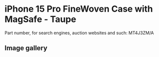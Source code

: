 
# iPhone 15 Pro FineWoven Case with MagSafe - Taupe

Part number, for search engines, auction websites and such: MT4J3ZM/A

## Image gallery

<div style={{ width: "768px" }}>
  <GalleryComponent
    images={[
      {
        original: "/everysource/MT4J3.webp",
        thumbnail: "/everypreview/MT4J3.webp",
      },
      {
        original: "/everysource/MT4J3_AV1.webp",
        thumbnail: "/everypreview/MT4J3_AV1.webp",
      },
      {
        original: "/everysource/MT4J3_AV2.webp",
        thumbnail: "/everypreview/MT4J3_AV2.webp",
      },
      {
        original: "/everysource/MT4J3_AV3.webp",
        thumbnail: "/everypreview/MT4J3_AV3.webp",
      },
      {
        original: "/everysource/MT4J3_AV4.webp",
        thumbnail: "/everypreview/MT4J3_AV4.webp",
      },
      {
        original: "/everysource/MT4J3_AV5.webp",
        thumbnail: "/everypreview/MT4J3_AV5.webp",
      }
    ]}
  />
</div>